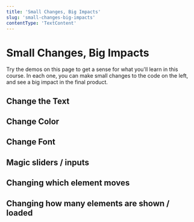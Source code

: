 ```yaml
---
title: 'Small Changes, Big Impacts'
slug: 'small-changes-big-impacts'
contentType: 'TextContent'
---
```


# Small Changes, Big Impacts

Try the demos on this page to get a sense for what you'll learn in this course. In each one, you can
make small changes to the code on the left, and see a big impact in the final product.

## Change the Text

## Change Color

## Change Font

## Magic sliders / inputs

## Changing which element moves

## Changing how many elements are shown / loaded
